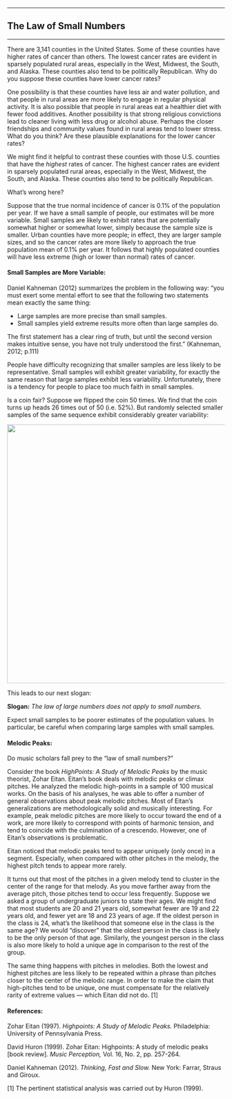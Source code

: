 

------------------------------------------------------------------------

## The Law of Small Numbers

------------------------------------------------------------------------

There are 3,141 counties in the United States. Some of these
counties have higher rates of cancer than others. The lowest cancer
rates are evident in sparsely populated rural areas, especially in
the West, Midwest, the South, and Alaska. These counties also tend
to be politically Republican. Why do you suppose these counties have
lower cancer rates?

One possibility is that these counties have less air and water
pollution, and that people in rural areas are more likely to engage
in regular physical activity. It is also possible that people in
rural areas eat a healthier diet with fewer food additives. Another
possibility is that strong religious convictions lead to cleaner
living with less drug or alcohol abuse. Perhaps the closer
friendships and community values found in rural areas tend to lower
stress. What do you think? Are these plausible explanations for the
lower cancer rates?

We might find it helpful to contrast these counties with those U.S.
counties that have the *highest* rates of cancer. The highest cancer
rates are evident in sparsely populated rural areas, especially in
the West, Midwest, the South, and Alaska. These counties also tend
to be politically Republican.

What's wrong here?

Suppose that the true normal incidence of cancer is 0.1% of the
population per year. If we have a small sample of people, our
estimates will be more variable. Small samples are likely to exhibit
rates that are potentially somewhat higher or somewhat lower, simply
because the sample size is smaller. Urban counties have more people;
in effect, they are larger sample sizes, and so the cancer rates are
more likely to approach the true population mean of 0.1% per year.
It follows that highly populated counties will have less extreme
(high or lower than normal) rates of cancer.

#### Small Samples are More Variable:

Daniel Kahneman (2012) summarizes the problem in the following way:
"you must exert some mental effort to see that the following two
statements mean exactly the same thing:

-   Large samples are more precise than small samples.
-   Small samples yield extreme results more often than large
    samples do.

The first statement has a clear ring of truth, but until the second
version makes intuitive sense, you have not truly understood the
first." (Kahneman, 2012; p.111)

People have difficulty recognizing that smaller samples are less
likely to be representative. Small samples will exhibit greater
variability, for exactly the same reason that large samples exhibit
less variability. Unfortunately, there is a tendency for people to
place too much faith in small samples.

Is a coin fair? Suppose we flipped the coin 50 times. We find that
the coin turns up heads 26 times out of 50 (i.e. 52%). But randomly
selected smaller samples of the same sequence exhibit considerably
greater variability:

![](Images/small_numbers.png){width="600"}

This leads to our next slogan:

**Slogan:** *The law of large numbers does not apply to small
numbers.*

Expect small samples to be poorer estimates of the population
values. In particular, be careful when comparing large samples with
small samples.

#### Melodic Peaks:

Do music scholars fall prey to the "law of small numbers?"

Consider the book *HighPoints: A Study of Melodic Peaks* by the
music theorist, Zohar Eitan. Eitan's book deals with melodic peaks
or climax pitches. He analyzed the melodic high-points in a sample
of 100 musical works. On the basis of his analyses, he was able to
offer a number of general observations about peak melodic pitches.
Most of Eitan's generalizations are methodologically solid and
musically interesting. For example, peak melodic pitches are more
likely to occur toward the end of a work, are more likely to
correspond with points of harmonic tension, and tend to coincide
with the culmination of a crescendo. However, one of Eitan's
observations is problematic.

Eitan noticed that melodic peaks tend to appear uniquely (only once)
in a segment. Especially, when compared with other pitches in the
melody, the highest pitch tends to appear more rarely.

It turns out that most of the pitches in a given melody tend to
cluster in the center of the range for that melody. As you move
farther away from the average pitch, those pitches tend to occur
less frequently. Suppose we asked a group of undergraduate juniors
to state their ages. We might find that most students are 20 and 21
years old, somewhat fewer are 19 and 22 years old, and fewer yet are
18 and 23 years of age. If the oldest person in the class is 24,
what's the likelihood that someone else in the class is the same
age? We would "discover" that the oldest person in the class is
likely to be the only person of that age. Similarly, the youngest
person in the class is also more likely to hold a unique age in
comparison to the rest of the group.

The same thing happens with pitches in melodies. Both the lowest and
highest pitches are less likely to be repeated within a phrase than
pitches closer to the center of the melodic range. In order to make
the claim that high-pitches tend to be unique, one must compensate
for the relatively rarity of extreme values --- which Eitan did not
do. [1]

#### References:

Zohar Eitan (1997). *Highpoints: A Study of Melodic Peaks.*
Philadelphia: University of Pennsylvania Press.

David Huron (1999). Zohar Eitan: Highpoints: A study of melodic
peaks [book review]. *Music Perception,* Vol. 16, No. 2, pp.
257-264.

Daniel Kahneman (2012). *Thinking, Fast and Slow.* New York: Farrar,
Straus and Giroux.

[1] The pertinent statistical analysis was carried out by Huron
(1999).





